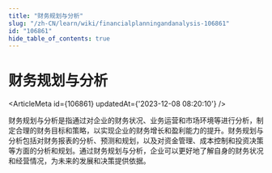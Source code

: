 ```yaml
---
title: "财务规划与分析"
slug: "/zh-CN/learn/wiki/financialplanningandanalysis-106861"
id: "106861"
hide_table_of_contents: true
---
```



<Breadcrumbs current="财务规划与分析" />

# 财务规划与分析

<ArticleMeta id={106861} updatedAt={'2023-12-08 08:20:10'} />
<div className='border-solid border-b border-t-0 my-4 border-[var(--ifm-color-gray-300)]' />

财务规划与分析是指通过对企业的财务状况、业务运营和市场环境等进行分析，制定合理的财务目标和策略，以实现企业的财务增长和盈利能力的提升。财务规划与分析包括对财务报表的分析、预测和规划，以及对资金管理、成本控制和投资决策等方面的分析和规划。通过财务规划与分析，企业可以更好地了解自身的财务状况和经营情况，为未来的发展和决策提供依据。
